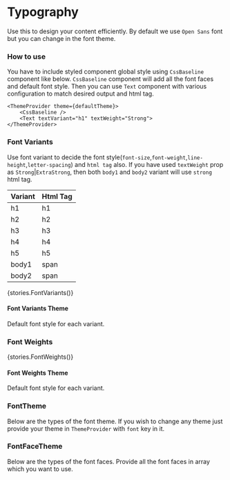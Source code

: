 
<Meta title="Typography" />

# Typography

Use this to design your content efficiently. By default we use `Open Sans` font but you can change in the font theme.

### How to use

You have to include styled component global style using `CssBaseline` component like below. `CssBaseline` component will add all the font faces and default font style. Then you can use `Text` component with various configuration to match desired output and html tag.

```tsx
<ThemeProvider theme={defaultTheme}>
    <CssBaseline />
    <Text textVariant="h1" textWeight="Strong">
</ThemeProvider>
```

### Font Variants

Use font variant to decide the font style(`font-size`,`font-weight`,`line-height`,`letter-spacing`) and `html tag` also. If you have used `textWeight` prop as `Strong`|`ExtraStrong`, then both `body1` and `body2` variant will use `strong` html tag.

| Variant | Html Tag |
| ------- | -------- |
| h1      | h1       |
| h2      | h2       |
| h3      | h3       |
| h4      | h4       |
| h5      | h5       |
| body1   | span     |
| body2   | span     |

<Preview withToolbar>
    <Story name="FontVariants">{stories.FontVariants()}</Story>
</Preview>

#### Font Variants Theme

Default font style for each variant.

<Props of={stories.FontVariants} />

### Font Weights

<Preview withToolbar>
    <Story name="FontWeights">{stories.FontWeights()}</Story>
</Preview>

#### Font Weights Theme

Default font style for each variant.

<Props of={stories.FontWeights} />

### FontTheme

Below are the types of the font theme. If you wish to change any theme just provide your theme in `ThemeProvider` with `font` key in it.

<Props of={stories.FontThemeInterface} />

### FontFaceTheme

Below are the types of the font faces. Provide all the font faces in array which you want to use.

<Props of={stories.FontFaceThemeInterface} />
